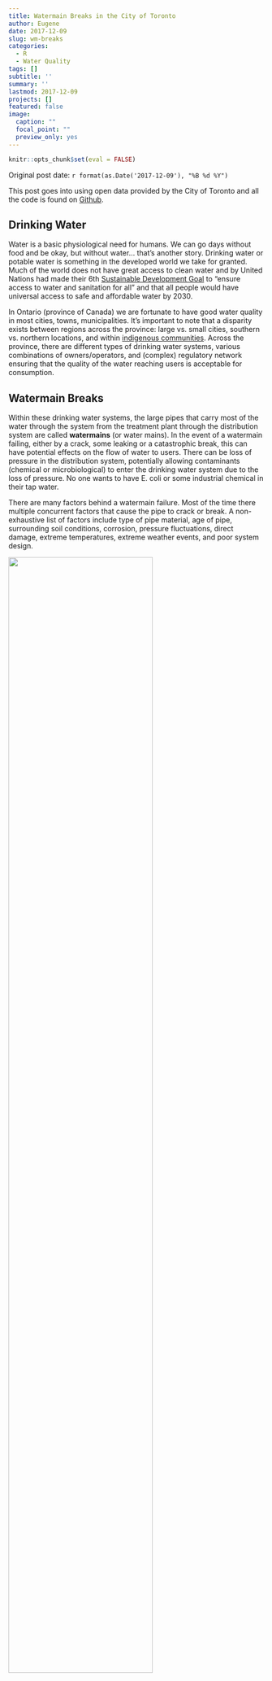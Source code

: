 ```yaml
---
title: Watermain Breaks in the City of Toronto
author: Eugene
date: 2017-12-09
slug: wm-breaks
categories:
  - R
  - Water Quality
tags: []
subtitle: ''
summary: ''
lastmod: 2017-12-09
projects: []
featured: false
image:
  caption: ""
  focal_point: ""
  preview_only: yes
---
```

```r
knitr::opts_chunk$set(eval = FALSE)
```
Original post date: `r format(as.Date('2017-12-09'), "%B %d %Y")`

This post goes into using open data provided by the City of Toronto and all the code is found on [Github](https://github.com/eugejoh/TO_Watermain).

## Drinking Water
Water is a basic physiological need for humans. We can go days without food and be okay, but without water… that’s another story. Drinking water or potable water is something in the developed world we take for granted. Much of the world does not have great access to clean water and by United Nations had made their 6th [Sustainable Development Goal](http://www.un.org/sustainabledevelopment/water-and-sanitation/) to “ensure access to water and sanitation for all” and that all people would have universal access to safe and affordable water by 2030.

In Ontario (province of Canada) we are fortunate to have good water quality in most cities, towns, municipalities. It’s important to note that a disparity exists between regions across the province: large vs. small cities, southern vs. northern locations, and within [indigenous communities](https://globalnews.ca/news/3238948/first-nations-drinking-water-crisis-liberals-promise/). Across the province, there are different types of drinking water systems, various combinations of owners/operators, and (complex) regulatory network ensuring that the quality of the water reaching users is acceptable for consumption.

## Watermain Breaks
Within these drinking water systems, the large pipes that carry most of the water through the system from the treatment plant through the distribution system are called **watermains** (or water mains). In the event of a watermain failing, either by a crack, some leaking or a catastrophic break, this can have potential effects on the flow of water to users. There can be loss of pressure in the distribution system, potentially allowing contaminants (chemical or microbiological) to enter the drinking water system due to the loss of pressure. No one wants to have E. coli or some industrial chemical in their tap water.

There are many factors behind a watermain failure. Most of the time there multiple concurrent factors that cause the pipe to crack or break. A non-exhaustive list of factors include type of pipe material, age of pipe, surrounding soil conditions, corrosion, pressure fluctuations, direct damage, extreme temperatures, extreme weather events, and poor system design.

![](/post/wm-breaks/watermain-break.jpg){width=75%}

## Toronto Watermain Break Data

The City of Toronto has an [Open Data Catalogue](https://www1.toronto.ca/wps/portal/contentonly?vgnextoid=1a66e03bb8d1e310VgnVCM10000071d60f89RCRD) containing various types of datasets on a number of topics like environment, public safety, development, and government. You can follow them on [Twitter](http://www.twitter.com/open_to) to know when they update/refresh their data. I downloaded the Excel flat-file containing the date and geographic location of watermain breaks from 1990 to 2016 within the city of Toronto boundaries. For this post I will be focusing on the temporal nature of the data, aka what do the trends of watermain breaks look like over time in Toronto. 

## Data Import, Exploration, Processing
After downloading the Excel file into my data folder, I use the `list.files()` function and some regular expression to identify the `.xlsx` files in the folder. This isn’t necessary since we only have one file in our folder but I’ve decided to make it good practice to have a standard method in selecting multiple files and file types in my data folder in a programmatic fashion. Afterwards I use the `read_excel()` function from the `readxl` [package](https://cran.r-project.org/web/packages/readxl/index.html) to import the dataset into R.

```r
watermain.files <- list.files("data", pattern = "\\.xlsx$")
wm.df <- readxl::read_excel(paste0("data/",watermain.files))
```

We see that there are 35461 rows or (assumed) unique watermain breaks. After using the `str()` function to get a basic idea of the types of columns I have. I rename the column names using the `names()` function and create a new column with the year as a `factor` type (I actually don’t end up using this).

```r
wm.df <- read_excel(paste0("data/",watermain.files))
names(wm.df) <- c("Date","Year","X_coord","Y_coord") #change column names
wm.df$Year_f <- as.factor(wm.df$Year) #create new column with 'Year' as factor
wm.df$Year <- as.integer(wm.df$Year) #convert original 'Year' to an integer
```

Next I use the `floor_date()` function from the `lubridate` [package](https://cran.r-project.org/web/packages/lubridate/index.html) to create new columns containing the month and week. This will be useful later on when I want to aggregate the frequency counts of watermain breaks by week or month.

```r
wm.df$week <- floor_date(wm.df$Date, unit = "week") #floor to week
wm.df$month <- floor_date(wm.df$Date, unit = "month") #floor to month
```

Then I just create a new column that contains the same date information but instead of `POSIXct`, it is in `Date` format.

```r
wm.df <- wm.df %>% mutate(date = as.Date(Date))
```

*This is not related to the temporal information but a good step with the data exploratory workflow.* I want to do a bit a quality control/assurance with the data I have. I use the `summary()` function to look at the `Date`, `Year`, `X_coord`, and `Y_coord` columns. First thing that catches my eye is that there seems to be some extreme values or outliers in the spatial information, specifically the `X_coord` maximum and `Y_coord` minimum. For geographic information, typical errors include inputting latitude when it should be longitude, and vice-versa.

```r
wm.df %>% select(X_coord, Y_coord) %>% summary()
 #    X_coord           Y_coord
 # Min.   : 294164   Min.   : 304472
 # 1st Qu.: 303580   1st Qu.:4838095
 # Median : 311195   Median :4842843
 # Mean   : 311820   Mean   :4841655
 # 3rd Qu.: 318587   3rd Qu.:4846416
 # Max.   :4845682   Max.   :4855952
```

First I look at the `X_coord` first and discover that the maximum value is not likely a `Y_coord` and it is the only "error" in this column. The code below shows the steps I took to identify and remove this outlier.

```r
wm.df %>% arrange(desc(X_coord)) #error is X_coord = 4845681.6, not a Y_coord either
sort(wm.df$X_coord,decreasing = T)[1:3] # look at the top 3 largest values
summary(wm.df$X_coord) #identify the error/outlier
wm.df[which(wm.df$X_coord == max(wm.df$X_coord)),] #identify the row with the error/outlier
wm.df <- wm.df[-which(wm.df$X_coord == max(wm.df$X_coord)),] #remove error 2000-01-22
```

Then for the `Y_coord` I do the same steps and discover there are three errors within this column. Again, the code below shows the steps I took to remove them.

```r
wm.df %>% arrange(Y_coord) #first three Y_coord are duplicates of X_coord
sort(wm.df$Y_coord,decreasing = F)[1:3] # Y_coord errors, three
wm.df[which(wm.df$Y_coord %in% sort(wm.df$Y_coord,decreasing = F)[1:3]),]
wm.df <- wm.df[-which(wm.df$Y_coord %in% sort(wm.df$Y_coord,decreasing = F)[1:3]),] #remove these errors
```

Now I can aggregate the data by each week, month, and date simply using the `count()` function from the `dplyr` package.
```r
month.wm <- wm.df %>% count(month) #month
week.wm <- wm.df %>% count(week) #week
year.wm <- wm.df %>% count(Year) #year
```

## Data Visualization

Then we can use ggplot2 create a simple plot that visualizes the number of watermain breaks per week from 1990 to 2016.

```r
ggplot(data = week.wm, aes(x=week, y=n)) +
   geom_line() + labs(title = "Watermain Breaks in Toronto (1990-2016)",
                      x = "Year", y = "Number of Breaks per Week") +
  scale_x_datetime(date_breaks = "2 years", date_labels = "%Y") + 
  theme_minimal()
```

![](/post/wm-breaks/simple_weekly_wm.png){width=95%}

It looks like there is some pattern over time with peaks occurring in a periodic fashion. Let’s take a look at the seasonality of watermain breaks by month and week. We can add a new column to our data frame that codes for the month using the `mutate()` function.

```r
mth.wm <- wm.df %>% 
  group_by(month, Year) %>%
  count(month) %>%
  mutate(month_n = as.factor(month(month, label = T)))

mthwk.wm <- wm.df %>% 
  group_by(week, month, Year) %>%
  count(week, month, Year) %>%
  mutate(month_n = as.factor(month(month, label = T))) %>%
  mutate(yweek = week(week))
```

Then we can visualize this using boxplots representing the number of watermain breaks per month.

```r
ggplot(mth.wm, aes(x = month_n, y = n)) +
  geom_boxplot(aes(group = month_n)) +
  labs(title = "Seasonality of Watermain Breaks in Toronto (1990-2016)",
       x = "Month", y = "Number of Breaks") + theme_minimal()
```

![](/post/wm-breaks/mth_season_wm.png){width=95%}

Looking at the dark black line in each boxplot, we can see that there is a clear increase in the median number of watermain breaks in Toronto during the colder months (November, December, January, February). Let’s use the nifty `animation` [package](https://cran.r-project.org/web/packages/animation/index.html) and create a `.gif` file to see how trend changes over the 27 year period. The boxplots in the animation below are for the entire time period from 1990 to 2016 and the changing line represents the median number of watermain breaks per month in the specified year in the title.

```r
library(animation)
aspect.w <- 800
aspect.r <- 1.6
title.size <- 20
ani.options(ani.width = aspect.w,
            ani.height = aspect.w / aspect.r,
            units = "px")

saveGIF({
  for (i in unique(mth.wm$Year)) {
    g.loop <- ggplot(data = mth.wm, aes(x = month_n, y = n)) +
      geom_boxplot(aes(group = month_n)) +
      stat_summary(
        data = subset(mth.wm, Year == i),
        fun.y = median,
        geom = "line",
        aes(group = 1),
        color = "#222FC8",
        alpha = 0.6,
        size = 2
      ) +
      labs(
        title = paste0("Seasonality of Watermain Breaks in Toronto (", i, ")"),
        x = "Month",
        y = "Number of Breaks per Month"
      ) +
      theme(plot.title = element_text(size = title.size, face = "bold"))
    print(g.loop)
  }
}, movie.name = "wm_wm.gif", interval = 0.9, nmax = 30, 2)
```

![](/post/wm-breaks/wm_wm2.gif){width=95%}

## Basic Time Series Decomposition
Since I aggregated the counts of watermain breaks by month, we have a set of data points in discrete intervals over time. In a basic sense, this is a time series and many other types of data exist in this format (stock market data, weather data, digital signal data, etc.) and there is a wealth of science and methods that deal with this type of data. That deserves a post in itself to talk about. Back to watermains… to get a better idea of the periodic pattern we observed in the first line plot and if there is a general trend over the 27 year period, we can use some R packages to “decompose” the data, extract the seasonal and trend components of the watermain break time series, and visualize them. By looking at these output plots we can make some preliminary inferences on the watermain breaks happening from 1990 to 2016.

Since I am a `ggplot2` junkie, we’ll make sure we have the `ggfortify` package loaded in our R session and make use of the convenient `autoplot()` function. First we’re going to create a time series object that contains the counts of watermain breaks per month from 1990 to 2016. The first argument in the `ts()` function is the vector containing the counts of watermain breaks per month. We don’t necessarily have to worry about the column containing the date information since the second argument you can specify the start date c(1990,1) or January 1990 and the third argument you can specify the intervals/frequency of each data point; in this case since our time unit is a month we set the frequency to 12.

```r
m.ts <- ts(month.wm$n, start=c(1990,1), frequency=12)
```
Now that we have our ts object, we can use the convenient `autoplot()` function to do a lazy plot the data. This is the monthly counts version of the first plot we made earlier in the post (which was counts per week).

```r
autoplot(m.ts, main = "Time Series Watermain Breaks per Month in Toronto")
```

![](/post/wm-breaks/autoplot_wm.gif){width=95%}
Then we use the `decompose()` function to extract the seasonal and trend information from the time series. The output is a list of data frames containing the original time series, the seasonal component, trend component, random component, and some other attribute information. Here I use the option to assume an additive time series model since the seasonal variation looks pretty consistent. This [link](https://anomaly.io/seasonal-trend-decomposition-in-r/) has a nice summary of the steps in decomposing a basic time series if you want to read further on this. The equation that this additive model is based on is below:

> Y[t] = T[t] + S[t] + e[t]

Where Y is the data point per time unit (month) is equal to the sum of the three components: T – trend, S – seasonality, and e – a random component. In short, the random component is the the remainder of the trend and seasonal components and can be suggestive of outliers in the data while considering the trend and seasonality.

```r
autoplot(decompose(m.ts, type = "additive"))
```

![](/post/wm-breaks/decomp_wm.png){width=95%}

From this plot we see the original time series at the top with the facet label ‘data’ (we seen this twice now so it’s nothing new). The second plot show the seasonal component and since there is a definite repeating pattern with the peaks coinciding with the peaks of watermain breaks and we can conclude there is seasonality or periodicity with the data (and confirms what we saw with the monthly box plots). The third plot displays the trend while disregarding the seasonal component and we can see that over the time period there is a general decreasing trend of watermain breaks in Toronto. The final and fourth plot shows the remainder or random component and it describes any variation or deviation in the data that is not considered in the seasonal or trend data. We can see in the original data the high spike in 1994 has a spike in the remainder plot as well. We can make a general conclusion that there this is an extraordinary number of watermain breaks in that small window. A more systematic approach would be to predetermine an threshold in which a remainder value would be significant, since we see some deviations occurring the recent years.

## Spatial Data
The dataset contains spatial information contained in the columns labelled `X_coord` and `Y_coord`. It seems like the City of Toronto uses the Modified Transverse Mercator (MTM), North American Datum 1927 (NAD27) with a truncated northing (-4,000,000) geographic coordinate system. I’m not very familiar with doing coordinate system conversions in R but I would appreciate any feedback on how to do this! Regardless of this, I decided to visualize the spatial information and get a general idea of where these breaks were happening and when. The code below takes the coordinate data and plots them using `ggplot2`.
```r
ggplot(data = wm.df, aes(x = X_coord, y = Y_coord, color = year)) +
  geom_point(size = 1.5, alpha = 0.4) +
  scale_color_viridis(option = "B") +
  labs(
    title = paste0("Map of Watermain Breaks"),
    subtitle = paste0("City of Toronto (1990-2016)")
  ) +
  theme(
    axis.text = element_blank(),
    axis.title = element_blank(),
    axis.ticks = element_blank(),
    panel.background = element_rect(fill = "grey95", colour = "grey5"),
    legend.background = element_rect(fill = "grey95"),
    panel.grid.minor = element_blank(),
    panel.grid.major = element_blank(),
    plot.title = element_text(size = title.size, face = "bold"),
    plot.subtitle = element_text(size = title.size * 0.6, face = "plain"),
    plot.background = element_rect(fill = "grey95")
  )
```

![](/post/wm-breaks/wm_point_al.png){width=95%}

I am also a `viridis` [package](https://cran.r-project.org/web/packages/viridis/vignettes/intro-to-viridis.html) junkie if you haven’t noticed from my other posts. So as the legend says, the brighter yellow indicates a more recent watermain break, darker ones are further back in time. This plot isn’t too information since it shows all the watermain breaks over the entire 27 year period and we don’t have any reference for exact locations within the city of Toronto.

## So what does this mean…

At first glance, you might be concerned after doing some quick mental math (35,461 breaks over 27 years… ~1300 breaks per year) and conclude that tap water provided these pipes is not safe and the residents of Toronto should only drink bottled water for the rest of their lives. This is NOT the point of this post and nor does it suggest people should be overly paranoid with seeing this. The city of Toronto is well-resourced and have the capacity to response to these watermain breaks, isolate them, fix them in a timely manner, and resume service of safe drinking water. The health risk from these breaks shouldn’t concern the average Torontonian and since waterborne diseases are extremely rare in developed countries and Toronto makes sure that their four water treatment plants are fully functioning to make sure all the water is safe. If you want to more about watermain breaks in Toronto you can check out their [website](https://www.toronto.ca/services-payments/building-construction/infrastructure-city-construction/understanding-city-construction/water-sewer-mains/) and read on how they are working hard behind the scene to ensure that you (if you live in Toronto) have access to safe drinking water.

Everything in the post are my own views and as always feedback, comments, suggestions are always welcome. I am constantly learning new things about using R and love to learn. Feel free to reach out to me!

